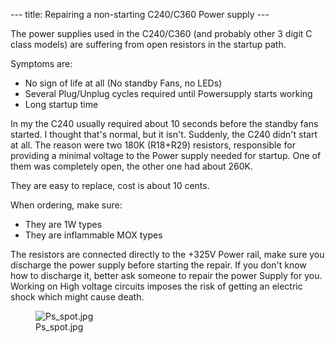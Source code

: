 ---
title: Repairing a non-starting C240/C360 Power supply
---

The power supplies used in the C240/C360 (and probably other 3 digit C class models) are suffering from open resistors in the startup path.

Symptoms are:

* No sign of life at all (No standby Fans, no LEDs)
* Several Plug/Unplug cycles required until Powersupply starts working
* Long startup time

In my the C240 usually required about 10 seconds before the standby fans started. I thought that's normal, but it isn't. Suddenly, the C240 didn't start at all. The reason were two 180K (R18+R29) resistors, responsible for providing a minimal voltage to the Power supply needed for startup. One of them
was completely open, the other one had about 260K.

They are easy to replace, cost is about 10 cents.

When ordering, make sure:

* They are 1W types
* They are inflammable MOX types

The resistors are connected directly to the +325V Power rail, make sure you discharge the power supply before starting the repair. If you don't know how to discharge it, better ask someone to repair the power Supply for you. Working on High voltage circuits imposes the risk of getting an electric shock which might cause death.

[[File:Ps spot.jpg]]